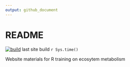 ```yaml
---
output: github_document
---
```


# README

[![build](https://github.com/tbep-tech/ecometab-r-training/workflows/build/badge.svg)](https://github.com/tbep-tech/ecometab-r-training/actions) last site build `r Sys.time()`

Website materials for R training on ecosytem metabolism